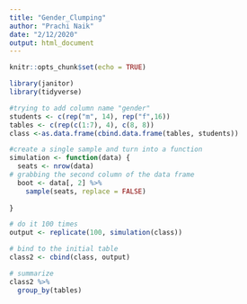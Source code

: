 ```yaml
---
title: "Gender_Clumping"
author: "Prachi Naik"
date: "2/12/2020"
output: html_document
---
```


```r
knitr::opts_chunk$set(echo = TRUE)

library(janitor)
library(tidyverse)
```

```r

#trying to add column name "gender"
students <- c(rep("m", 14), rep("f",16))
tables <- c(rep(c(1:7), 4), c(8, 8)) 
class <-as.data.frame(cbind.data.frame(tables, students)) 

#create a single sample and turn into a function
simulation <- function(data) {
  seats <- nrow(data)
# grabbing the second column of the data frame  
  boot <- data[, 2] %>% 
    sample(seats, replace = FALSE)
  
}

# do it 100 times 
output <- replicate(100, simulation(class))

# bind to the initial table
class2 <- cbind(class, output)

# summarize
class2 %>% 
  group_by(tables) 

```

